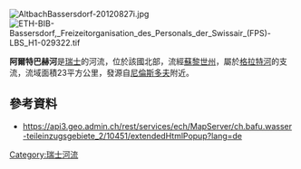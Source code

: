 {{Coord|47.446|N|8.5476|E|display=title}}
[[Image:AltbachBassersdorf-20120827i.jpg|right]]
[[Image:ETH-BIB-Bassersdorf,_Freizeitorganisation_des_Personals_der_Swissair_(FPS)-LBS_H1-029322.tif|right]]

'''阿爾特巴赫河'''是[[瑞士|瑞士]]的河流，位於該國北部，流經[[蘇黎世州|蘇黎世州]]，屬於[[格拉特河|格拉特河]]的支流，流域面積23平方公里，發源自[[尼倫斯多夫|尼倫斯多夫]]附近。

==參考資料==
* https://api3.geo.admin.ch/rest/services/ech/MapServer/ch.bafu.wasser-teileinzugsgebiete_2/10451/extendedHtmlPopup?lang=de

{{Switzerland-geo-stub}}
[[Category:瑞士河流|Category:瑞士河流]]